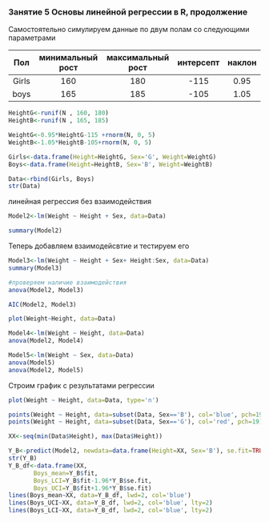 ### Занятие 5 Основы линейной регрессии в R, продолжение

Самостоятельно симулируем данные по двум полам со следующими параметрами

| Пол | минимальный рост | максимальный рост | интерсепт | наклон |
|:----:|:----:|:----:|:----:|:----:|
| Girls | 160 | 180 | -115 | 0.95 |
| boys | 165 | 185 | -105 |1.05 |

```r
HeightG<-runif(N , 160, 180)
HeightB<-runif(N , 165, 185)

WeightG<-0.95*HeightG-115 +rnorm(N, 0, 5)
WeightB<-1.05*HeightB-105+rnorm(N, 0, 5)

Girls<-data.frame(Height=HeightG, Sex='G', Weight=WeightG)
Boys<-data.frame(Height=HeightB, Sex='B', Weight=WeightB)

Data<-rbind(Girls, Boys)
str(Data)
```

линейная регрессия без взаимодействия

```r
Model2<-lm(Weight ~ Height + Sex, data=Data)

summary(Model2)
```

Теперь добавляем взаимодейсвтие и тестируем его

```r
Model3<-lm(Weight ~ Height + Sex+ Height:Sex, data=Data)
summary(Model3)

#проверяем наличие взаимодействия
anova(Model2, Model3)

AIC(Model2, Model3)

plot(Weight~Height, data=Data)

Model4<-lm(Weight ~ Height, data=Data)
anova(Model2, Model4)

Model5<-lm(Weight ~ Sex, data=Data)
anova(Model5)
anova(Model2, Model5)
```

Строим график с результатами регрессии

```r
plot(Weight ~ Height, data=Data, type='n')

points(Weight ~ Height, data=subset(Data, Sex=='B'), col='blue', pch=19)
points(Weight ~ Height, data=subset(Data, Sex=='G'), col='red', pch=19)

XX<-seq(min(Data$Height), max(Data$Height))

Y_B<-predict(Model2, newdata=data.frame(Height=XX, Sex='B'), se.fit=TRUE)
str(Y_B)
Y_B_df<-data.frame(XX, 
       Boys_mean=Y_B$fit,
	   Boys_LCI=Y_B$fit-1.96*Y_B$se.fit,
	   Boys_UCI=Y_B$fit+1.96*Y_B$se.fit)
lines(Boys_mean~XX, data=Y_B_df, lwd=2, col='blue')
lines(Boys_UCI~XX, data=Y_B_df, lwd=2, col='blue', lty=2)
lines(Boys_LCI~XX, data=Y_B_df, lwd=2, col='blue', lty=2)
```
